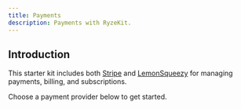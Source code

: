 ```yaml
---
title: Payments
description: Payments with RyzeKit.
---
```



## Introduction

This starter kit includes both [Stripe](https://stripe.com/) and [LemonSqueezy](https://www.lemonsqueezy.com/) for managing payments, billing, and subscriptions.

Choose a payment provider below to get started.

<CardGrid>
  <LinkCard
    title="Stripe"
    href="/astro-pb/payments/stripe"
  />
  <LinkCard
    title="Lemonsqueezy"
    href="/astro-pb/payments/lemonsqueezy"
  />
</CardGrid>